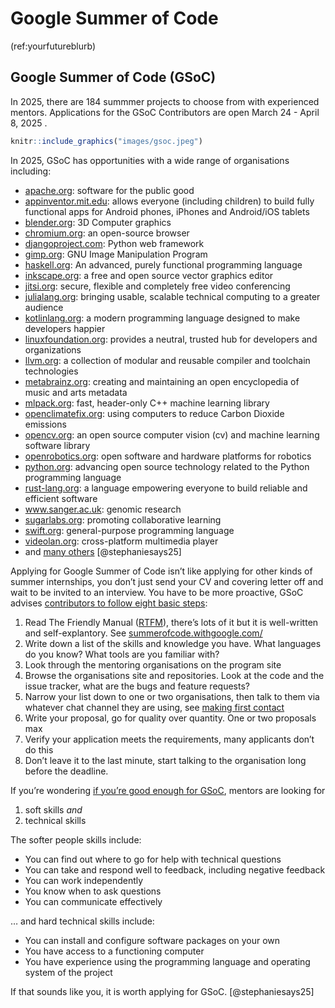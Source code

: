 # Google Summer of Code {#gsocode}

(ref:yourfutureblurb)

## Google Summer of Code (GSoC) {#gsocmore}

In 2025, there are 184 summmer projects to choose from with experienced mentors. Applications for the GSoC Contributors are open March 24 - April 8, 2025 .

```r
knitr::include_graphics("images/gsoc.jpeg")
```


In 2025, GSoC has opportunities with a wide range of organisations including:

* [apache.org](https://apache.org/): software for the public good
* [appinventor.mit.edu](https://appinventor.mit.edu/): allows everyone (including children) to build fully functional apps for Android phones, iPhones and Android/iOS tablets
<!--* [archive.org](https://archive.org/): The Internet Archive-->
* [blender.org](https://www.blender.org/): 3D Computer graphics
* [chromium.org](https://www.chromium.org/):  an open-source browser
* [djangoproject.com](https://www.djangoproject.com/): Python web framework
<!--* [ga4gh.org](https://www.ga4gh.org/): The  Global Alliance for Genomics and Health (GA4GH) is an international community dedicated to advancing human health through genomic data-->
<!-- [gcc.gnu.org](http://gcc.gnu.org/): GNU Compiler Collection (GCC)-->
* [gimp.org](https://www.gimp.org/): GNU Image Manipulation Program
* [haskell.org](https://www.haskell.org/): An advanced, purely functional programming language
<!--* [hepsoftwarefoundation.org](https://hepsoftwarefoundation.org/): High Energy Physics (HEP) software -->
* [inkscape.org](https://inkscape.org): a free and open source vector graphics editor 
* [jitsi.org](https://jitsi.org/): secure, flexible and
completely free video conferencing
* [julialang.org](https://julialang.org/): bringing usable, scalable technical computing to a greater audience
* [kotlinlang.org](https://kotlinlang.org/): a modern programming language designed to make developers happier
* [linuxfoundation.org](https://www.linuxfoundation.org/): provides a neutral, trusted hub for developers and organizations
* [llvm.org](https://llvm.org/): a collection of modular and reusable compiler and toolchain technologies
* [metabrainz.org](https://metabrainz.org): creating and maintaining an open encyclopedia of music and arts metadata
* [mlpack.org](https://mlpack.org/): fast, header-only C++ machine learning library
* [openclimatefix.org](https://openclimatefix.org/): using computers
to reduce Carbon Dioxide emissions
* [opencv.org](https://opencv.org/): an open source computer vision (cv) and machine learning software library
* [openrobotics.org](https://www.openrobotics.org/): open software and hardware platforms for robotics
<!--* [postman.com](https://www.postman.com): an API platform for building and using APIs-->
* [python.org](https://www.python.org): advancing open source technology related to the Python programming language
* [rust-lang.org](https://www.rust-lang.org/): a language empowering everyone to build reliable and efficient software
* [www.sanger.ac.uk](https://www.sanger.ac.uk/): genomic research
<!--* [submitty.org](https://submitty.org/): course management, assignment submission, exam and grading system-->
* [sugarlabs.org](https://www.sugarlabs.org/): promoting collaborative learning
* [swift.org](https://www.swift.org/): general-purpose programming language
* [videolan.org](http://www.videolan.org/): cross-platform multimedia player 
<!--* [wikimedia.org](https://www.wikimedia.org/): bringing free educational content to the world-->
* and [many others](https://summerofcode.withgoogle.com/programs/2024/organizations) [@stephaniesays25]

Applying for Google Summer of Code isn't like applying for other kinds of summer internships, you don't just send your CV and covering letter off and wait to be invited to an interview. You have to be more proactive, GSoC advises [contributors to follow eight basic steps](https://developers.google.com/open-source/gsoc/help/student-advice):

1. Read The Friendly Manual ([RTFM](https://en.wikipedia.org/wiki/RTFM)), there's lots of it but it is well-written and self-explantory. See [summerofcode.withgoogle.com/](https://summerofcode.withgoogle.com/)
1. Write down a list of the skills and knowledge you have. What languages do you know? What tools are you familiar with?
1. Look through the mentoring organisations on the program site
1. Browse the organisations site and repositories. Look at the code and the issue tracker, what are the bugs and feature requests? 
1. Narrow your list down to one or two organisations, then talk to them via whatever chat channel they are using, see [making first contact](https://google.github.io/gsocguides/student/making-first-contact) 
1. Write your proposal, go for quality over quantity. One or two proposals max
1. Verify your application meets the requirements, many applicants don't do this
1. Don't leave it to the last minute, start talking to the organisation long before the deadline.

If you're wondering [if you're good enough for GSoC](https://google.github.io/gsocguides/student/am-i-good-enough), mentors are looking for 

1. soft skills *and* 
1. technical skills

The softer people skills include: 

* You can find out where to go for help with technical questions
* You can take and respond well to feedback, including negative feedback
* You can work independently 
* You know when to ask questions
* You can communicate effectively 

... and hard technical skills include:

* You can install and configure software packages on your own
* You have access to a functioning computer
* You have experience using the programming language and operating system of the project

If that sounds like you, it is worth applying for GSoC. [@stephaniesays25]
